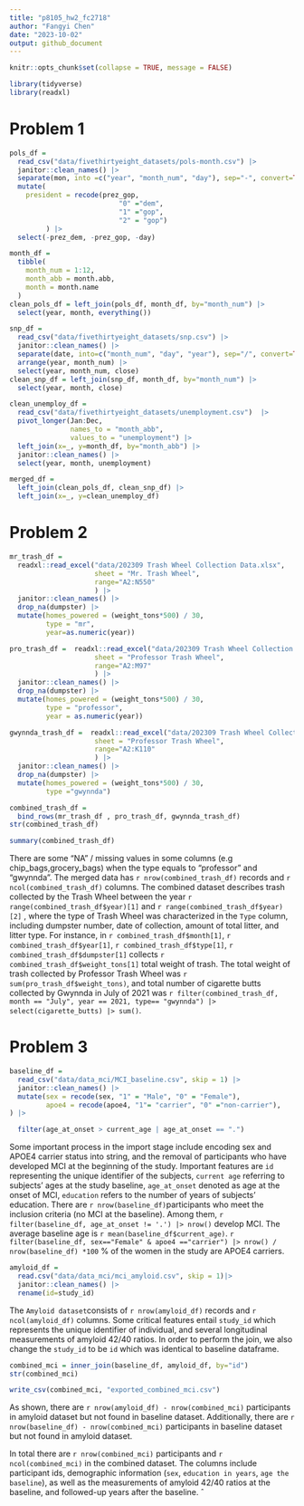 ```yaml
---
title: "p8105_hw2_fc2718"
author: "Fangyi Chen"
date: "2023-10-02"
output: github_document
---
```


```r
knitr::opts_chunk$set(collapse = TRUE, message = FALSE)
```


```r
library(tidyverse)
library(readxl)
```


# Problem 1
```r
pols_df = 
  read_csv("data/fivethirtyeight_datasets/pols-month.csv") |> 
  janitor::clean_names() |>
  separate(mon, into =c("year", "month_num", "day"), sep="-", convert=TRUE) |> 
  mutate(
    president = recode(prez_gop,
                           "0" ="dem",
                           "1" ="gop",
                           "2" = "gop")
         ) |> 
  select(-prez_dem, -prez_gop, -day)

month_df = 
  tibble(
    month_num = 1:12,
    month_abb = month.abb,
    month = month.name
  )
clean_pols_df = left_join(pols_df, month_df, by="month_num") |> 
  select(year, month, everything())
```


```r
snp_df = 
  read_csv("data/fivethirtyeight_datasets/snp.csv") |> 
  janitor::clean_names() |> 
  separate(date, into=c("month_num", "day", "year"), sep="/", convert=TRUE) |> 
  arrange(year, month_num) |> 
  select(year, month_num, close)
clean_snp_df = left_join(snp_df, month_df, by="month_num") |> 
  select(year, month, close)

```

```r
clean_unemploy_df = 
  read_csv("data/fivethirtyeight_datasets/unemployment.csv")  |> 
  pivot_longer(Jan:Dec, 
               names_to = "month_abb",
               values_to = "unemployment") |> 
  left_join(x=_, y=month_df, by="month_abb") |> 
  janitor::clean_names() |> 
  select(year, month, unemployment)

```

```r
merged_df = 
  left_join(clean_pols_df, clean_snp_df) |> 
  left_join(x=_, y=clean_unemploy_df)
```


# Problem 2
```r
mr_trash_df = 
  readxl::read_excel("data/202309 Trash Wheel Collection Data.xlsx", 
                     sheet = "Mr. Trash Wheel",
                     range="A2:N550"
                     ) |> 
  janitor::clean_names() |> 
  drop_na(dumpster) |> 
  mutate(homes_powered = (weight_tons*500) / 30,
         type = "mr", 
         year=as.numeric(year)) 

```

```r
pro_trash_df =  readxl::read_excel("data/202309 Trash Wheel Collection Data.xlsx", 
                     sheet = "Professor Trash Wheel",
                     range="A2:M97"
                     ) |> 
  janitor::clean_names() |> 
  drop_na(dumpster) |> 
  mutate(homes_powered = (weight_tons*500) / 30,
         type = "professor",
         year = as.numeric(year)) 

```

```r
gwynnda_trash_df =  readxl::read_excel("data/202309 Trash Wheel Collection Data.xlsx", 
                     sheet = "Professor Trash Wheel",
                     range="A2:K110"
                     ) |> 
  janitor::clean_names() |> 
  drop_na(dumpster) |> 
  mutate(homes_powered = (weight_tons*500) / 30,
         type ="gwynnda")

```

```r
combined_trash_df = 
  bind_rows(mr_trash_df , pro_trash_df, gwynnda_trash_df)
str(combined_trash_df)
```

```r
summary(combined_trash_df)
```

There are some "NA" / missing values in some columns (e.g chip_bags,grocery_bags) when the type equals to "professor" and "gwynnda".
The merged data has `r nrow(combined_trash_df)` records and `r ncol(combined_trash_df)` columns. The combined dataset describes trash collected by the Trash Wheel between the year `r range(combined_trash_df$year)[1]` and `r range(combined_trash_df$year)[2]` , where the type of Trash Wheel was characterized in the `Type` column, including dumpster number, date of collection, amount of total litter, and litter type. For instance, in  `r combined_trash_df$month[1]`, `r combined_trash_df$year[1]`, `r combined_trash_df$type[1]`, `r combined_trash_df$dumpster[1]` collects `r combined_trash_df$weight_tons[1]` total weight of trash.  The total weight of trash collected by Professor Trash Wheel was `r sum(pro_trash_df$weight_tons)`, and total number of cigarette butts collected by Gwynnda in July of 2021 was `r filter(combined_trash_df, month == "July", year == 2021, type== "gwynnda") |> select(cigarette_butts) |> sum()`.


# Problem 3
```r
baseline_df = 
  read_csv("data/data_mci/MCI_baseline.csv", skip = 1) |> 
  janitor::clean_names() |> 
  mutate(sex = recode(sex, "1" = "Male", "0" = "Female"),
         apoe4 = recode(apoe4, "1"= "carrier", "0" ="non-carrier"),
) |> 

  filter(age_at_onset > current_age | age_at_onset == ".")

```

Some important process in the import stage include encoding sex and APOE4 carrier status into string, and the removal of participants who have developed MCI at the beginning of the study. Important features are `id` representing the unique identifier of the subjects, `current age` referring to subjects' ages at the study baseline, `age_at_onset` denoted as age at the onset of MCI, `education` refers to the number of years of subjects' education. There are `r nrow(baseline_df)`participants who meet the inclusion criteria (no MCI at the baseline). Among them, `r filter(baseline_df, age_at_onset != '.') |> nrow()` develop MCI. The average baseline age is `r mean(baseline_df$current_age)`. `r filter(baseline_df, sex=="Female" & apoe4 =="carrier") |> nrow() / nrow(baseline_df) *100` % of the women in the study are APOE4 carriers. 


```r
amyloid_df = 
  read.csv("data/data_mci/mci_amyloid.csv", skip = 1)|> 
  janitor::clean_names() |>
  rename(id=study_id)

```

The `Amyloid dataset`consists of `r nrow(amyloid_df)` records and `r ncol(amyloid_df)` columns. Some critical features entail `study_id` which represents the unique identifier of individual, and several longitudinal measurements of amyloid 42/40 ratios. In order to perform the join, we also change the `study_id` to be `id` which was identical to baseline dataframe. 


```r
combined_mci = inner_join(baseline_df, amyloid_df, by="id")
str(combined_mci)

write_csv(combined_mci, "exported_combined_mci.csv")
```

As shown, there are `r nrow(amyloid_df) - nrow(combined_mci)` participants in amyloid dataset but not found in baseline dataset. Additionally, there are `r nrow(baseline_df) - nrow(combined_mci)` participants in baseline dataset but not found in amyloid dataset. 

In total there are `r nrow(combined_mci)` participants and `r ncol(combined_mci)`  in the combined dataset. The columns include participant ids, demographic information (`sex`, `education in years`, `age the baseline`), as well as the measurements of amyloid 42/40 ratios at the baseline, and followed-up years after the baseline. 
ˆ


